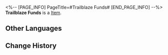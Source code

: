 <%-- [PAGE_INFO]
PageTitle=#Trailblaze Funds#
[END_PAGE_INFO] --%>
{{Item Infobox
|id          = 281015
|image       = Item Trailblaze Funds.png{{subst:void|<!--$UPLOAD:<<SpriteOutput/ItemFigures/281015.png>-<Item Trailblaze Funds.png>-<Item Icons>>-->}}
|type        = 
|invCategory = 
|rarity      = 3
|effect      = 
|description = A mysterious game token materialized from the trailblazing experience. Contribute to Pom-Pom to convert them to Trailblaze blessings.
}}
{{Description|The game currency widely used in Cosmodyssey.<br /><br />''"Acquiring 'Trailblazing Experience' is a bit abstract. But if I call it 'making a lot of money,' will it be easier to understand?"''}}
'''Trailblaze Funds''' is a [[Item]].

==Other Languages==
{{Other Languages
|en   = Trailblaze Funds
|zhs  = 开拓券
|zht  = 開拓券
|ja   = 開拓券
|ko   = 개척 크레딧
|es   = Cupón trazacaminos
|fr   = Billets pionniers
|ru   = Облигации Первопроходца
|th   = คูปองบุกเบิก
|vi   = Vé Khai Phá
|de   = Trailblaze-Coupon
|id   = Dana Trailblaze
|pt   = Fundos do Desbravamento
}}

==Change History==
{{Change History|2.1}}